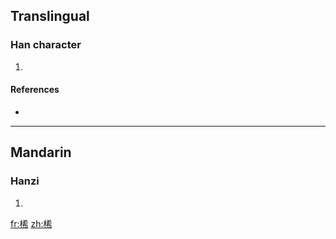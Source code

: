 ==Translingual==

===Han character===
{{Han char|rn=75|rad=木|as=07|sn=11|four=4492<sub>7</sub>|canj=木大大月 (DKKB)}}

# {{defn|Han|sort=木07}}

====References====
* {{Han ref|kx=0527.130|dkj=14814|dj=0916.060|hdz=21217.020|uh=6878|ud=26744|bh=D5D0|bd=54736}}

----

==Mandarin==

===Hanzi===
{{cmn-hanzi|pin=[[xī]] ([[xi1]])|wg=hsi<sup>1</sup>}}

# {{defn|Mandarin|sort=木07}}

[[fr:桸]]
[[zh:桸]]